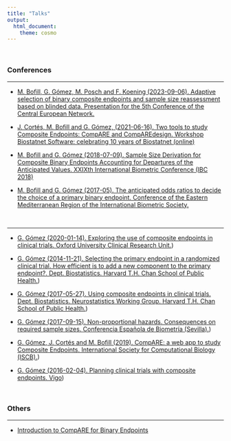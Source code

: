---
title: "Talks"
output:
  html_document:
    theme: cosmo
---

```{=html}
<style type="text/css">
h1.title {
  font-size: 36px;
  font-weight: 500;
  color: DarkRed;
  text-align: center;
}
</style>
```
<br>

### Conferences

<hr>

-   [M. Bofill, G. Gómez, M. Posch and F. Koening (2023-09-06). Adaptive selection of binary composite endpoints and sample size reassessment based on blinded data. Presentation for the 5th Conference of the Central European Network.](talks/06SEP23_Marta_BofillRoig.pdf){target="_blank"}

-   [J. Cortés, M. Bofill and G. Gómez, (2021-06-16). Two tools to study Composite Endpoints: CompARE and CompAREdesign. Workshop Biostatnet Software: celebrating 10 years of Biostatnet (online)](talks/2021BIOSTATNET_Workshop.pdf){target="_blank"}

-   [M. Bofill and G. Gómez (2018-07-09). Sample Size Derivation for Composite Binary Endpoints Accounting for Departures of the Anticipated Values. XXIXth International Biometric Conference (IBC 2018)](talks/2018IBC.pdf){target="_blank"}

-   [M. Bofill and G. Gómez (2017-05). The anticipated odds ratios to decide the choice of a primary binary endpoint. Conference of the Eastern Mediterranean Region of the International Biometric Society.](talks/2017EMRIBS.pdf){target="_blank"}

<br>

<hr>

-   [G. Gómez (2020-01-14). Exploring the use of composite endpoints in clinical trials. Oxford University Clinical Research Unit.](talks/OUCRUSem_Jan2020.pdf){target="_blank"})

-   [G. Gómez (2014-11-21). Selecting the primary endpoint in a randomized clinical trial. How efficient is to add a new component to the primary endpoint?. Dept. Biostatistics. Harvard T.H. Chan School of Public Health.](talks/Talk_21Nov14.pdf){target="_blank"})

-   [G. Gómez (2017-05-27). Using composite endpoints in clinical trials. Dept. Biostatistics. Neurostatistics Working Group. Harvard T.H. Chan School of Public Health.](talks/GomezSlides_HarvardSem_May2017.pdf){target="_blank"})

-   [G. Gómez (2017-09-15). Non-proportional hazards. Consequences on required sample sizes. Conferencia Española de Biometría (Sevilla).](talks/GomezSlides_CEB2017.pdf){target="_blank"})

-   [G. Gómez, J. Cortés and M. Bofill (2019). CompARE: a web app to study Composite Endpoints. International Society for Computational Biology (ISCB).](talks/2019ISCB_definitive.pdf){target="_blank"})

-   [G. Gómez (2016-02-04). Planning clinical trials with composite endpoints. Vigo ](talks/VIGO-Feb2016.pdf){target="_blank"})


<br>

### Others

<hr>

-   [Introduction to CompARE for Binary Endpoints](https://www.grbio.eu/compare/compareCover/workshop/Workshop.html#1)
